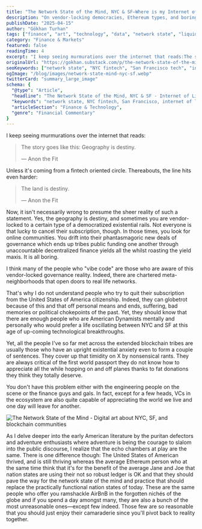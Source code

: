 ```yaml
---
title: "The Network State of the Mind, NYC & SF—Where is my Internet of Liquidity?"
description: "On vendor-locking democracies, Ethereum types, and boring tribes."
publishDate: "2025-04-15"
author: "Gökhan Turhan"
tags: ["finance", "art", "technology", "data", "network state", "liquidity"]
category: "Finance & Markets"
featured: false
readingTime: 4
excerpt: "I keep seeing murmurations over the internet that reads:The story goes like this: Geography is destiny.—Anon the FitUnless it's coming from a fintech oriented circle. Thereabouts, the line..."
originalUrl: "https://gokhan.substack.com/p/the-network-state-of-the-mind-nyc"
seoKeywords: ["network state", "NYC fintech", "San Francisco tech", "internet of liquidity", "decentralized finance", "DeFi", "geography destiny", "vendor lock democracy", "Ethereum", "blockchain governance", "online communities", "crypto liquidity", "fintech innovation", "digital governance", "network effects"]
ogImage: "/blog/images/network-state-mind-nyc-sf.webp"
twitterCard: "summary_large_image"
schema: {
  "@type": "Article",
  "headline": "The Network State of the Mind, NYC & SF - Internet of Liquidity",
  "keywords": "network state, NYC fintech, San Francisco, internet of liquidity, DeFi, blockchain",
  "articleSection": "Finance & Technology",
  "genre": "Financial Commentary"
}
---
```



I keep seeing murmurations over the internet that reads:

> The story goes like this: Geography is destiny.
> 
> — Anon the Fit

Unless it's coming from a fintech oriented circle. Thereabouts, the line hits even harder:

> The land is destiny.
> 
> — Anon the Fit

Now, it isn't necessarily wrong to presume the sheer reality of such a statement. Yes, the geography is destiny, and sometimes you are vendor-locked to a certain type of a democratized existential rails. Not everyone is that lucky to cancel their subscription, though. In those times, you look for online communities. You drift into their phantasmagoric new deals of governance which ends up tribes public funding one another through unaccountable decentralized finance yields all the whilst roasting the yield maxis. It is all boring.

I think many of the people who "vibe code" are those who are aware of this vendor-locked governance reality. Indeed, there are chartered meta-neighborhoods that open doors to real life networks.

That's why I do not understand people who try to quit their subscription from the United States of America citizenship. Indeed, they can globetrot because of this and that off personal means and ends, suffering, bad memories or political chokepoints of the past. Yet, they should know that there are enough people who are American Dynamists mentally and personally who would prefer a life oscillating between NYC and SF at this age of up-coming technological breakthroughs.

Yet, all the people I've so far met across the extended blockchain tribes are usually those who have an upright existential anxiety even to form a couple of sentences. They cover up that timidity on X by nonsensical rants. They are always critical of the first world passport they do not know how to appreciate all the while hopping on and off planes thanks to fat donations they think they totally deserve.

You don't have this problem either with the engineering people on the scene or the finance guys and gals. In fact, except for a few heads, VCs in the ecosystem are also quite capable of appreciating the world we live and one day will leave for another.

![The Network State of the Mind - Digital art about NYC, SF, and blockchain communities](/images/network-state-of-mind-nyc-sf-blockchain-geography-destiny.jpg)

As I delve deeper into the early American literature by the puritan defectors and adventure enthusiasts where adventure is being the courage to slalom into the public discourse, I realize that the echo chambers at play are the same. There is one difference though: The United States of American thrived, and is still thriving whereas the average Ethereum person who at the same time think that it's for the benefit of the average Jane and Joe that nation states are using their not so robust ledger is OK and that they should pave the way for the network state of the mind and practice that should replace the practically functional nation states of today. These are the same people who offer you ramshackle AirBnB in the forgotten nichés of the globe and if you spend a day amongst many, they are also a bunch of the most unreasonable ones—except few indeed. Those few are so reasonable that you should just enjoy their camaraderie since you'll pivot back to reality together.